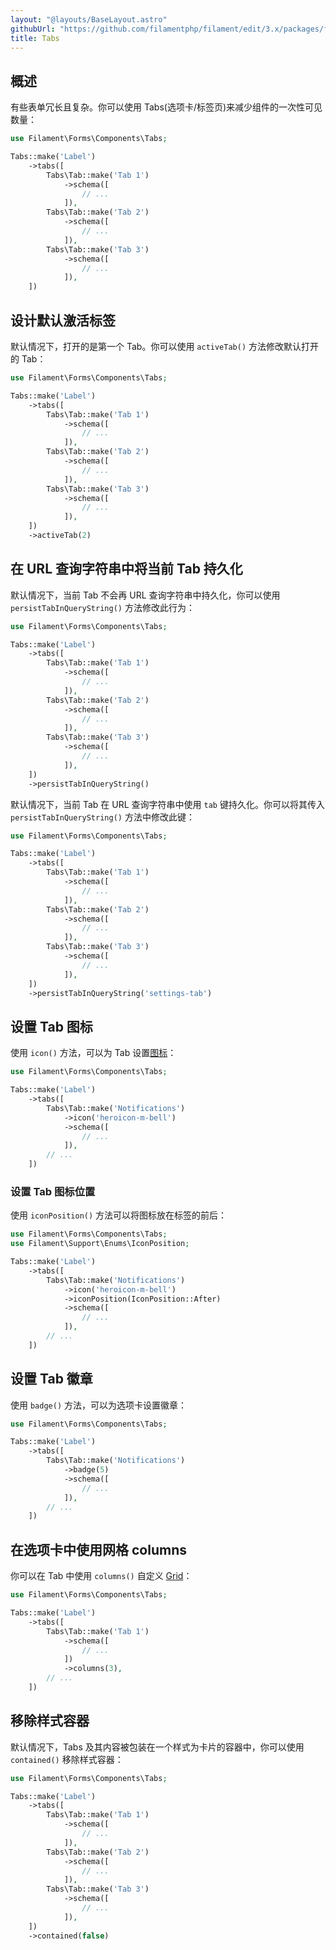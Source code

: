 ```yaml
---
layout: "@layouts/BaseLayout.astro"
githubUrl: "https://github.com/filamentphp/filament/edit/3.x/packages/forms/docs/04-layout/04-tabs.md"
title: Tabs
---
```


## 概述

有些表单冗长且复杂。你可以使用 Tabs(选项卡/标签页)来减少组件的一次性可见数量：

```php
use Filament\Forms\Components\Tabs;

Tabs::make('Label')
    ->tabs([
        Tabs\Tab::make('Tab 1')
            ->schema([
                // ...
            ]),
        Tabs\Tab::make('Tab 2')
            ->schema([
                // ...
            ]),
        Tabs\Tab::make('Tab 3')
            ->schema([
                // ...
            ]),
    ])
```

<AutoScreenshot name="forms/layout/tabs/simple" alt="Tabs" version="3.x" />

## 设计默认激活标签

默认情况下，打开的是第一个 Tab。你可以使用 `activeTab()` 方法修改默认打开的 Tab：

```php
use Filament\Forms\Components\Tabs;

Tabs::make('Label')
    ->tabs([
        Tabs\Tab::make('Tab 1')
            ->schema([
                // ...
            ]),
        Tabs\Tab::make('Tab 2')
            ->schema([
                // ...
            ]),
        Tabs\Tab::make('Tab 3')
            ->schema([
                // ...
            ]),
    ])
    ->activeTab(2)
```

## 在 URL 查询字符串中将当前 Tab 持久化

默认情况下，当前 Tab 不会再 URL 查询字符串中持久化，你可以使用 `persistTabInQueryString()` 方法修改此行为：

```php
use Filament\Forms\Components\Tabs;

Tabs::make('Label')
    ->tabs([
        Tabs\Tab::make('Tab 1')
            ->schema([
                // ...
            ]),
        Tabs\Tab::make('Tab 2')
            ->schema([
                // ...
            ]),
        Tabs\Tab::make('Tab 3')
            ->schema([
                // ...
            ]),
    ])
    ->persistTabInQueryString()
```

默认情况下，当前 Tab 在 URL 查询字符串中使用 `tab` 键持久化。你可以将其传入 `persistTabInQueryString()` 方法中修改此键：

```php
use Filament\Forms\Components\Tabs;

Tabs::make('Label')
    ->tabs([
        Tabs\Tab::make('Tab 1')
            ->schema([
                // ...
            ]),
        Tabs\Tab::make('Tab 2')
            ->schema([
                // ...
            ]),
        Tabs\Tab::make('Tab 3')
            ->schema([
                // ...
            ]),
    ])
    ->persistTabInQueryString('settings-tab')
```

## 设置 Tab 图标

使用 `icon()` 方法，可以为 Tab 设置[图标](https://blade-ui-kit.com/blade-icons?set=1#search)：

```php
use Filament\Forms\Components\Tabs;

Tabs::make('Label')
    ->tabs([
        Tabs\Tab::make('Notifications')
            ->icon('heroicon-m-bell')
            ->schema([
                // ...
            ]),
        // ...
    ])
```

<AutoScreenshot name="forms/layout/tabs/icons" alt="Tabs with icons" version="3.x" />

### 设置 Tab 图标位置

使用 `iconPosition()` 方法可以将图标放在标签的前后：

```php
use Filament\Forms\Components\Tabs;
use Filament\Support\Enums\IconPosition;

Tabs::make('Label')
    ->tabs([
        Tabs\Tab::make('Notifications')
            ->icon('heroicon-m-bell')
            ->iconPosition(IconPosition::After)
            ->schema([
                // ...
            ]),
        // ...
    ])
```

<AutoScreenshot name="forms/layout/tabs/icons-after" alt="Tabs with icons after their labels" version="3.x" />

## 设置 Tab 徽章

使用 `badge()` 方法，可以为选项卡设置徽章：

```php
use Filament\Forms\Components\Tabs;

Tabs::make('Label')
    ->tabs([
        Tabs\Tab::make('Notifications')
            ->badge(5)
            ->schema([
                // ...
            ]),
        // ...
    ])
```

<AutoScreenshot name="forms/layout/tabs/badges" alt="Tabs with badges" version="3.x" />

## 在选项卡中使用网格 columns

你可以在 Tab 中使用 `columns()` 自定义 [Grid](grid)：

```php
use Filament\Forms\Components\Tabs;

Tabs::make('Label')
    ->tabs([
        Tabs\Tab::make('Tab 1')
            ->schema([
                // ...
            ])
            ->columns(3),
        // ...
    ])
```

## 移除样式容器

默认情况下，Tabs 及其内容被包装在一个样式为卡片的容器中，你可以使用 `contained()` 移除样式容器：

```php
use Filament\Forms\Components\Tabs;

Tabs::make('Label')
    ->tabs([
        Tabs\Tab::make('Tab 1')
            ->schema([
                // ...
            ]),
        Tabs\Tab::make('Tab 2')
            ->schema([
                // ...
            ]),
        Tabs\Tab::make('Tab 3')
            ->schema([
                // ...
            ]),
    ])
    ->contained(false)
```

